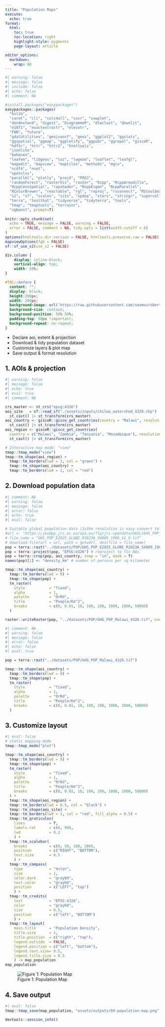 ```yaml
---
title: "Population Maps"
execute:
  echo: true
format:
  html:
    toc: true
    toc-location: right
    highlight-style: pygments
    page-layout: article

editor_options: 
  markdown: 
    wrap: 60
---
```


```r
#| warning: false
#| message: false
#| include: false
#| echo: false
#| comment: NA

#install.packages("easypackages")
easypackages::packages(
  "bslib",
  "caret", "cli", "cols4all", "covr", "cowplot",
  "dendextend", "digest", "DiagrammeR", "dtwclust", "downlit",
  "e1071", "exactextractr", "elevatr",
  "FNN", "future",
  "gdalUtilities", "geojsonsf", "geos", "ggplot2", "ggstats",
  "ggspatial", "ggmap", "ggplotify", "ggpubr", "ggrepel", "giscoR",
  "hdf5r", "httr", "httr2", "htmltools",
  "jsonlite",
  "kohonen",
  "leafem", "libgeos", "luz", "lwgeom", "leaflet", "leafgl",
  "mapedit", "mapview", "maptiles", "methods", "mgcv",
  "ncdf4", "nnet",
  "openxlsx",
  "parallel", "plotly", "proj4", "PROJ",
  "randomForest", "rasterVis", "raster", "Rcpp", "RcppArmadillo",
  "RcppCensSpatial", "rayshader", "RcppEigen", "RcppParallel",
  "RColorBrewer", "reactable", "rgl", "reproj", "rsconnect", "RStoolbox", "rts",
  "s2", "sf", "scales", "sits", "spdep", "stars", "stringr", "supercells",
  "terra", "testthat", "tidyverse", "tidyterra", "tools",
  "tmap", "tmaptools", "terrainr",
  "xgboost", prompt=T)
  
knitr::opts_chunk$set(
  echo = TRUE, message = FALSE, warning = FALSE,
  error = FALSE, comment = NA, tidy.opts = list(width.cutoff = 6)
)
options(htmltools.dir.version = FALSE, htmltools.preserve.raw = FALSE)
mapviewOptions(fgb = FALSE)
sf::sf_use_s2(use_s2 = FALSE)
```

```css
div.column {
    display: inline-block;
    vertical-align: top;
    width: 50%;
}

#TOC::before {
  content: "";
  display: block;
  height:200px;
  width: 200px;
  background-image: url('https://raw.githubusercontent.com/seamusrobertmurphy/map-templates/refs/heads/main/assets/outputs/04-population-map.png');
  background-size: contain;
  background-position: 50% 50%;
  padding-top: 80px !important;
  background-repeat: no-repeat;
}
```

-   Declare aoi, extent & projection
-   Download & tidy population dataset
-   Customize layers & plot map
-   Save output & format resolution

## 1. AOIs & projection

```r
#| warning: false
#| message: false
#| echo: true
#| eval: true
#| comment: NA

crs_master <- st_crs("epsg:4326")
aoi_site   = sf::read_sf("./assets/inputs/chilwa_watershed_4326.shp") |>
  st_cast() |> st_transform(crs_master)
aoi_country <- giscoR::gisco_get_countries(country = "Malawi", resolution = "3") |>
  st_cast() |> st_transform(crs_master)
aoi_region <- giscoR::gisco_get_countries(
  country = c("Malawi", "Zambia", "Tanzania", "Mozambique"), resolution = "3") |>
  st_cast() |> st_transform(crs_master)

# Interactive map mode: "view"
tmap::tmap_mode("view")
tmap::tm_shape(aoi_region) +
  tmap::tm_borders(lwd = 1, col = "green") +
  tmap::tm_shape(aoi_country) +
  tmap::tm_borders(lwd = 2, col = "red")
```

## 2. Download population data

```r
#| comment: NA
#| warning: false
#| message: false
#| error: false
#| echo: true
#| eval: false

# Suitable global population data (1x1km resolution is easy convert to pp/km^2)
#url <- "https://jeodpp.jrc.ec.europa.eu/ftp/jrc-opendata/GHSL/GHS_POP_GLOBE_R2023A/GHS_POP_E2025_GLOBE_R2023A_54009_1000/V1-0/GHS_POP_E2025_GLOBE_R2023A_54009_1000_V1_0.zip"
# file_name = "GHS_POP_E2025_GLOBE_R2023A_54009_1000_V1_0.tif"
# download.file(url = url, path = getwd(), destfile = file_name)
pop = terra::rast("../datasets/POP/GHS_POP_E2025_GLOBE_R2023A_54009_1000_V1_0.tif")
pop = terra::project(pop, "EPSG:4326") # reproject to fix NAs
pop = terra::crop(pop, aoi_country, snap = "in", mask = T)
names(pop)[1] <- "density_km" # number of persons per sq kilometer

tmap::tm_shape(aoi_country) +
  tmap::tm_borders(lwd = 0) +
  tmap::tm_shape(pop) +
  tm_raster(
    style           = "fixed",
    alpha           = 1,
    palette         = "OrRd",
    title           = "People/Km^2",
    breaks          = c(0, 0.01, 10, 100, 200, 1000, 2000, 50000)
  )

raster::writeRaster(pop, "../datasets/POP/GHG_POP_Malawi_4326.tif", overwrite=T)
```

```r
#| comment: NA
#| warning: false
#| message: false
#| error: false
#| echo: false
#| eval: true

pop = terra::rast("../datasets/POP/GHG_POP_Malawi_4326.tif")

tmap::tm_shape(aoi_country) +
  tmap::tm_borders(lwd = 0) +
  tmap::tm_shape(pop) +
  tm_raster(
    style           = "fixed",
    alpha           = 1,
    palette         = "OrRd",
    title           = "People/Km^2",
    breaks          = c(0, 0.01, 10, 100, 200, 1000, 2000, 50000)
  )
```

## 3. Customize layout

```r
#| eval: false
# static mapping mode
tmap::tmap_mode("plot") 

tmap::tm_shape(aoi_country) +
  tmap::tm_borders(lwd = 0) +
  tmap::tm_shape(pop) +
  tm_raster(
    style           = "fixed",
    alpha           = 1,
    palette         = "OrRd",
    title           = "People/Km^2",
    breaks          = c(0, 0.01, 10, 100, 200, 1000, 2000, 50000)
  ) +
  tmap::tm_shape(aoi_region) +
  tmap::tm_borders(lwd = 0.5, col = "black") +
  tmap::tm_shape(aoi_site) +
  tmap::tm_borders(lwd = 1, col = "red", fill_alpha = 0.5) +
  tmap::tm_graticules(
    lines           = T, 
    labels.rot      = c(0, 90), 
    lwd             = 0.2
    ) +
  tmap::tm_scalebar(
    breaks          = c(0, 50, 100, 200),
    position        = c("RIGHT", "BOTTOM"),
    text.size       = 0.5
    ) +
  tmap::tm_compass(
    type            = "4star",
    size            = 1,
    color.dark      = "gray60",
    text.color      = "gray60",
    position        = c("LEFT", "top")
    ) +
  tmap::tm_credits(
    text            = "EPSG:4326", 
    color           = "gray60",
    size            = 0.5,
    position        = c("left", "BOTTOM")
    ) +
  tmap::tm_layout(
    main.title      = "Population Density",
    title.size      = 1,
    title.position  = c("right", "top"),
    legend.outside  = FALSE,
    legend.position = c("left", "bottom"),
    legend.text.size= 0.5,
    legend.title.size = 0.5
    ) -> map_population
map_population
```

![Figure 1: Population
Map](https://raw.githubusercontent.com/seamusrobertmurphy/map-templates/refs/heads/main/assets/outputs/04-population-map.png)

## 4. Save output

```r
#| eval: false
tmap::tmap_save(map_population, "assets/outputs/04-population-map.png", asp = 0, dpi = 600)
```

```r
devtools::session_info()
```
